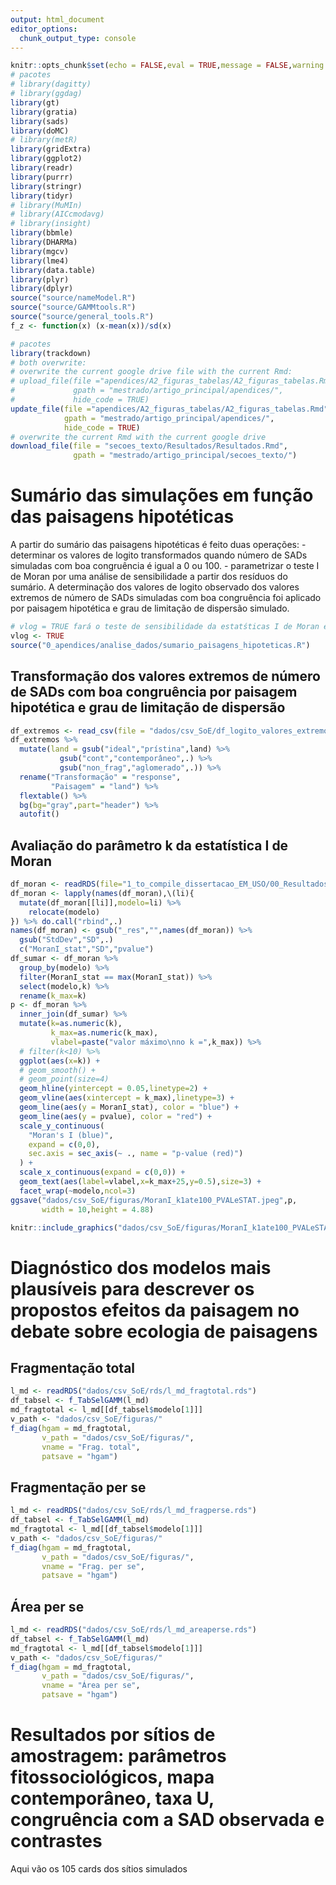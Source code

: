 ```yaml
---
output: html_document
editor_options: 
  chunk_output_type: console
---
```


```r
knitr::opts_chunk$set(echo = FALSE,eval = TRUE,message = FALSE,warning = FALSE,cache=TRUE)
# pacotes
# library(dagitty)
# library(ggdag)
library(gt)
library(gratia)
library(sads)
library(doMC)
# library(metR)
library(gridExtra)
library(ggplot2)
library(readr)
library(purrr)
library(stringr)
library(tidyr)
# library(MuMIn)
# library(AICcmodavg)
# library(insight)
library(bbmle)
library(DHARMa)
library(mgcv)
library(lme4)
library(data.table)
library(plyr)
library(dplyr)
source("source/nameModel.R")
source("source/GAMMtools.R")
source("source/general_tools.R")
f_z <- function(x) (x-mean(x))/sd(x)
```

```r
# pacotes
library(trackdown)
# both overwrite: 
# overwrite the current google drive file with the current Rmd:
# upload_file(file ="apendices/A2_figuras_tabelas/A2_figuras_tabelas.Rmd",
#             gpath = "mestrado/artigo_principal/apendices/",
#             hide_code = TRUE)
update_file(file ="apendices/A2_figuras_tabelas/A2_figuras_tabelas.Rmd",
            gpath = "mestrado/artigo_principal/apendices/",
            hide_code = TRUE)
# overwrite the current Rmd with the current google drive 
download_file(file = "secoes_texto/Resultados/Resultados.Rmd",
              gpath = "mestrado/artigo_principal/secoes_texto/")
```


# Sumário das simulações em função das paisagens hipotéticas
  
<p>A partir do sumário das paisagens hipotéticas é feito duas operações:
- determinar os valores de logito transformados quando número de SADs simuladas com boa congruência é igual a 0 ou 100.
- parametrizar o teste I de Moran por uma análise de sensibilidade a partir dos resíduos do sumário.
A determinação dos valores de logito observado dos valores extremos de número de SADs simuladas com boa congruência foi aplicado por paisagem hipotética e grau de limitação de dispersão simulado.</p>

```r
# vlog = TRUE fará o teste de sensibilidade da estatśticas I de Moran e do p valor 
vlog <- TRUE
source("0_apendices/analise_dados/sumario_paisagens_hipoteticas.R")
```



## Transformação dos valores extremos de número de SADs com boa congruência por paisagem hipotética e grau de limitação de dispersão

```r
df_extremos <- read_csv(file = "dados/csv_SoE/df_logito_valores_extremos.csv")
df_extremos %>% 
  mutate(land = gsub("ideal","prístina",land) %>% 
           gsub("cont","contemporâneo",.) %>% 
           gsub("non_frag","aglomerado",.)) %>% 
  rename("Transformação" = "response",
         "Paisagem" = "land") %>% 
  flextable() %>% 
  bg(bg="gray",part="header") %>% 
  autofit()
```


## Avaliação do parâmetro k da estatística I de Moran
```r
df_moran <- readRDS(file="1_to_compile_dissertacao_EM_USO/00_Resultados/rds/l_moranK_sumario_paisagens.rds")
df_moran <- lapply(names(df_moran),\(li){
  mutate(df_moran[[li]],modelo=li) %>% 
    relocate(modelo)
}) %>% do.call("rbind",.)
names(df_moran) <- gsub("_res","",names(df_moran)) %>% 
  gsub("StdDev","SD",.)
  c("MoranI_stat","SD","pvalue")
df_sumar <- df_moran %>% 
  group_by(modelo) %>%
  filter(MoranI_stat == max(MoranI_stat)) %>% 
  select(modelo,k) %>% 
  rename(k_max=k)
p <- df_moran %>% 
  inner_join(df_sumar) %>% 
  mutate(k=as.numeric(k),
         k_max=as.numeric(k_max),
         vlabel=paste("valor máximo\nno k =",k_max)) %>% 
  # filter(k<10) %>% 
  ggplot(aes(x=k)) +
  # geom_smooth() +
  # geom_point(size=4) 
  geom_hline(yintercept = 0.05,linetype=2) +
  geom_vline(aes(xintercept = k_max),linetype=3) +
  geom_line(aes(y = MoranI_stat), color = "blue") +
  geom_line(aes(y = pvalue), color = "red") +
  scale_y_continuous(
    "Moran's I (blue)", 
    expand = c(0,0),
    sec.axis = sec_axis(~ ., name = "p-value (red)")
  ) +
  scale_x_continuous(expand = c(0,0)) +
  geom_text(aes(label=vlabel,x=k_max+25,y=0.5),size=3) +
  facet_wrap(~modelo,ncol=3)
ggsave("dados/csv_SoE/figuras/MoranI_k1ate100_PVALeSTAT.jpeg",p,
       width = 10,height = 4.88)
```

```r
knitr::include_graphics("dados/csv_SoE/figuras/MoranI_k1ate100_PVALeSTAT.jpeg")
```


# Diagnóstico dos modelos mais plausíveis para descrever os propostos efeitos da paisagem no debate sobre ecologia de paisagens

## Fragmentação total

```r
l_md <- readRDS("dados/csv_SoE/rds/l_md_fragtotal.rds")
df_tabsel <- f_TabSelGAMM(l_md)
md_fragtotal <- l_md[[df_tabsel$modelo[1]]]
v_path <- "dados/csv_SoE/figuras/"
f_diag(hgam = md_fragtotal,
       v_path = "dados/csv_SoE/figuras/",
       vname = "Frag. total",
       patsave = "hgam")
```


## Fragmentação per se

```r
l_md <- readRDS("dados/csv_SoE/rds/l_md_fragperse.rds")
df_tabsel <- f_TabSelGAMM(l_md)
md_fragtotal <- l_md[[df_tabsel$modelo[1]]]
v_path <- "dados/csv_SoE/figuras/"
f_diag(hgam = md_fragtotal,
       v_path = "dados/csv_SoE/figuras/",
       vname = "Frag. per se",
       patsave = "hgam")
```


## Área per se

```r
l_md <- readRDS("dados/csv_SoE/rds/l_md_areaperse.rds")
df_tabsel <- f_TabSelGAMM(l_md)
md_fragtotal <- l_md[[df_tabsel$modelo[1]]]
v_path <- "dados/csv_SoE/figuras/"
f_diag(hgam = md_fragtotal,
       v_path = "dados/csv_SoE/figuras/",
       vname = "Área per se",
       patsave = "hgam")
```

# Resultados por sítios de amostragem: parâmetros fitossociológicos, mapa contemporâneo, taxa U, congruência com a SAD observada e contrastes

Aqui vão os 105 cards dos sítios simulados 


